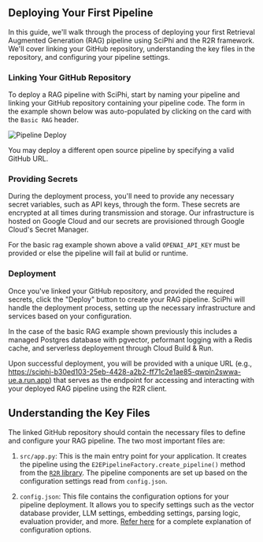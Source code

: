 ## Deploying Your First Pipeline

In this guide, we'll walk through the process of deploying your first Retrieval Augmented Generation (RAG) pipeline using SciPhi and the R2R framework. We'll cover linking your GitHub repository, understanding the key files in the repository, and configuring your pipeline settings.

### Linking Your GitHub Repository

To deploy a RAG pipeline with SciPhi, start by naming your pipeline and linking your GitHub repository containing your pipeline code. The form in the example shown below was auto-populated by clicking on the card with the `Basic RAG` header.

![Pipeline Deploy](./basic_rag.png)

You may deploy a different open source pipeline by specifying a valid GitHub URL.

### Providing Secrets

During the deployment process, you'll need to provide any necessary secret variables, such as API keys, through the form. These secrets are encrypted at all times during transmission and storage. Our infrastructure is hosted on Google Cloud and our secrets are provisioned through Google Cloud's Secret Manager.

For the basic rag example shown above a valid `OPENAI_API_KEY` must be provided or else the pipeline will fail at bulid or runtime.

### Deployment

Once you've linked your GitHub repository, and provided the required secrets, click the "Deploy" button to create your RAG pipeline. SciPhi will handle the deployment process, setting up the necessary infrastructure and services based on your configuration.

In the case of the basic RAG example shown previously this includes a managed Postgres database with pgvector, peformant logging with a Redis cache, and serverless deployement through Cloud Build & Run.

Upon successful deployment, you will be provided with a unique URL (e.g., https://sciphi-b30ed103-25eb-4428-a2b2-ff71c2e1ae85-qwpin2swwa-ue.a.run.app) that serves as the endpoint for accessing and interacting with your deployed RAG pipeline using the R2R client.

## Understanding the Key Files

The linked GitHub repository should contain the necessary files to define and configure your RAG pipeline. The two most important files are:

1. `src/app.py`: This is the main entry point for your application. It creates the pipeline using the `E2EPipelineFactory.create_pipeline()` method from the [`R2R` library](https://docs.sciphi.ai/). The pipeline components are set up based on the configuration settings read from `config.json`.

2. `config.json`: This file contains the configuration options for your pipeline deployment. It allows you to specify settings such as the vector database provider, LLM settings, embedding settings, parsing logic, evaluation provider, and more. [Refer here](/getting-started/customize-your-config) for a complete explanation of configuration options.

